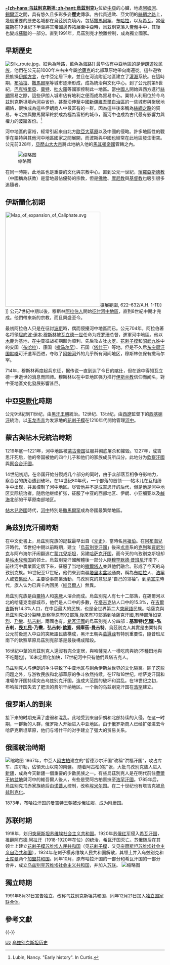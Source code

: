 {{更多来源|time=2013-11-29T08:16:40+00:00}}
'''[[烏茲別克|-{zh-hans:乌兹别克斯坦; zh-hant:烏茲別克}-]]'''位於[[中亞|中亞]]的心臟，地處[[阿姆河|阿姆河]]、[[錫爾河|錫爾河]]之間，具有悠久且多彩多姿'''歷史'''傳承。古代貫通歐、亞文明的[[絲綢之路|絲綢之路]]上，幾個重要的歷史名城都在烏茲別克境內，包括[[撒馬爾罕|撒馬爾罕]]、[[布哈拉|布哈拉]]，以及[[希瓦|希瓦]]。當[[俄羅斯|俄羅斯]]在19世紀下半葉將其帝國邊界拓展至中亞時，烏茲別克落入[[帝俄|帝俄]]手中，其後也變成[[蘇聯|蘇聯]]的一部分。直到1991年，烏茲別克才脫離控制，成為獨立國家。

==早期歷史==
[[File:Silk_route.jpg|thumb]]，紅色為陸路，藍色為海路]]
最早佔有[[中亞|中亞]]地區的是[[伊朗|伊朗]][[遊牧民族|遊牧民族]]，他們在公元前1000年左右由今屬[[哈薩克|哈薩克]]的北部草原地帶向南遷徙。這些遊牧民族操[[伊朗語支|伊朗方言]]，在中亞定居下來，並且在河流附近地區建立了[[灌溉|灌溉]]系統。在這時期，[[布哈拉|布哈拉]]、[[撒馬爾罕|撒馬爾罕]]等城市逐漸形成，成為統治與文化中心。到了公元前第5世紀，[[巴克特里亞|巴克特里亞]]、[[粟特|粟特]]、[[吐火羅|吐火羅]]等國家控制此一地區。當[[中國人|中國人]]開始與西方進行[[絲綢|絲綢]]貿易之際，這些伊朗人城市佔有地利之便而成為貿易中心。粟特人利用位於今乌兹别克斯坦境內[[河中地區|河中]]省份，甚至沿伸至中國[[新疆維吾爾自治區|新疆維吾爾自治區]]的一些城市與聚居地網絡，很快成為這些伊朗商人中最富有的一群。因為這些後來稱為[[絲綢之路|絲綢之路]]的貿易，布哈拉與撒馬爾罕終於成為極為富裕的城市，而河中也成為古代最有影響力與權力的[[波斯|波斯]]省份。<ref name=eh>Lubin, Nancy. "Early history". In Curtis.</ref>

河中地區的富裕，經常引起來自北方[[歐亞大草原|歐亞大草原]]以及中國的侵略。許多地區性的戰爭在粟特與其他河中地區國家之間展開，而波斯與中國也經常在此地區發生衝突。公元前328年，[[亞歷山大大帝|亞歷山大大帝]]將此地納入他的[[馬其頓帝國|馬其頓帝國]]管轄之內。

[[File:Kaunakes_Bactria_Louvre_AO31917.jpg|缩略图]]

在同一時期，此地區也是重要的文化與宗教中心。直到公元一世紀，[[瑣羅亞斯德教|瑣羅亞斯德教]]（中國稱為祅教）是當地最佔優勢的宗教，但是[[佛教|佛教]]、[[摩尼教|摩尼教]]與[[基督教|基督教]]也吸引很多追隨者。

==伊斯蘭化初期==
[[Image:Map_of_expansion_of_Caliphate.svg|300px]]擴展範圍, 622–632/A.H. 1-11}} {{legend|#ef9070|[[四大哈里發|四大哈里發]]擴展範圍, 632–661/A.H. 11-40}} {{legend|#fad07d|[[倭馬亞王朝|倭馬亞王朝]]擴展範圍, 661–750/A.H. 40-129}}]]
公元7世紀中期以後，穆斯林[[阿拉伯人|阿拉伯人]]開始[[穆斯林的征服|征討河中地區]]，直到8世紀中期才完成。他們帶來新的宗教，而且興盛至今。

最初阿拉伯人只是在征討[[波斯|波斯]]時，偶而侵擾河中地區而已。公元704年，阿拉伯著名将領[[屈底波·伊本·穆斯林|屈底波·伊本·穆斯林]]被[[瓦立德一世|瓦立德一世]]任命为[[呼罗珊|呼罗珊]]总督，進軍河中地區。他以[[木鹿|木鹿]]为基地，在[[中亚|中亚]]征战初期颇为顺利，先后攻占[[吐火罗|吐火罗]]、[[花剌子模|花剌子模]]和[[昭武九姓|昭武九姓]]中的安国（[[布哈拉|布哈拉]]）、康国（[[撒马尔罕|撒马尔罕]]）、石国（[[塔什干|塔什干]]）等地。但是不久后[[东突厥汗国|东突厥汗国]][[默啜|默啜]]可汗遣军西进，夺取了[[阿姆河|阿姆河]]外的几乎所有河间地区，穆斯林仅保有撒马尔罕。

714年，穆斯林再度起兵东征，据传说一直到达了今日的[[喀什|喀什]]，但在途中得知瓦立德一世逝世的消息而回师。穆斯林以在中亚地区强力推行[[伊斯兰教|伊斯兰教]]信仰而闻名，對中亚地區文化發展影響甚巨。

==中亞[[突厥化|突厥化]]時期==
公元9世紀到11世纪，由[[黑汗王朝|黑汗王朝]]統治。12世纪、13世纪，由[[西遼|西遼]]監督下的[[西喀喇汗|西喀喇汗]]統治。以[[玉龙杰赤|玉龙杰赤]]为发源地的[[花剌子模|花剌子模]]在1210年代開始管理[[河中|河中]]。

==蒙古與帖木兒統治時期==
1219年底—1221年，河中地區被[[蒙古帝国|蒙古帝国]]征服并彻底屠杀和摧毁。1227年，成吉思汗死后，他的帝国被他的四个儿子和他们的家族成员所瓜分。此地分为[[欽察汗國|欽察汗國]]與[[察合台汗國|察合台汗國]]。

14世纪初期，在帝国开始分裂成几个部分的同时，由于众部落互相争夺影响力，察合台的统治遭到破坏。在14世纪80年代，一个部落的首领——帖木儿在互相纷争中出现，并且控制了河中地区。尽管他并不是成吉思汗的后代，但是他是河中地区实际统治者。随后他继续扩张，征服了中亚的西部地区、伊朗、小亚细亚以及[[鹹海|鹹海]]北部的干草原南部地区。

[[帖木兒帝國|帖木兒帝國]]時代，[[河中|河中]]特別是[[撒馬爾罕|撒馬爾罕]]成為帝國最繁榮地區。

==烏茲別克汗國時期==
在中文史書上，烏茲別克族的記載最早出自《[[元史|元史]]》，當時名[[月祖伯|月祖伯]]。在[[阿布海兒|阿布海兒]]汗時代，15世纪中期以前時期，建立「[[烏茲別克汗國|烏茲別克汗國]]」後來[[朮赤|朮赤]]系的[[克列|克列]]和[[賈尼別克|賈尼別克]]与阿布海尔汗闹翻逃亡[[蒙兀兒斯坦|蒙兀兒斯坦]]，另建[[哈萨克汗国|哈萨克汗国]]，而今天的乌孜别克斯坦却是[[帖木兒帝国|帖木兒帝国]]的领土。烏茲別克汗國解體後一部分人隨[[穆罕默德·昔班尼|穆罕默德·昔班尼]]汗南下，前往河中農業區定居下來，征服了当地的[[撒爾塔人|撒爾塔人]]並與他們融合。形成了今天的乌孜别克族。16世紀至17世紀，他們來到南疆[[塔里木盆地|塔里木盆地]]通商，稱為[[布哈拉|布哈拉]]人、[[浩罕|浩罕]]人或[[安集延|安集延]]人，主要從事商業活動，乌孜别克的意思是“自己的领袖”。到[[清宣宗|清宣宗]]時代，旗人认为已與卡內回民（[[維吾爾人|維吾爾人]]）無異。

烏茲別克族是由[[粟特|粟特]]人和[[突厥|突厥]]人溶合而成。烏茲別克人有七十二部落，在錫爾河以北的哈薩克南部城市，他們是人口中的多數，在[[塔吉克斯坦|塔吉克]]佔人口中的15.3%，在[[吉爾吉斯|吉爾吉斯]]有14.3%人口，在中亞最大的民族，也是全世界第二大[[突厥語|突厥語]]民族。哈薩克與烏茲別克沒分裂時,欽察草原有92部落,後來有70部落到哈薩克汗國,有時部落如[[克烈|克烈]]、[[乃蠻|乃蠻]]、[[弘吉剌|弘吉剌]]，兩國也有。[[希瓦汗國|希瓦汗國]]的烏茲別克人分四部：'''基雅特([[乞顏|乞顏]])-弘吉剌'''，'''[[畏兀兒|畏兀兒]]-乃蠻'''，'''弘吉剌-[[欽察|欽察]]'''，'''努庫茲-曼吉特'''。烏茲別克人其實是由粟特與公元前後進入中亞的突厥語民族構成，黑汗王朝與[[葛邏祿|葛邏祿]]有特別重要性，隨昔班尼南下的欽察草原烏茲別克部落是最後構成階段。

16世紀中葉的烏茲別克人還沒有完全定居，與哈薩克人一樣吃肉與奶(不種田地與不吃麵包)，16末定居化加快，17世紀河中只有他們與塔吉克人。

乌兹别克人与伊朗的争斗导致了中亚地区与剩余伊斯兰世界的文化隔离。除了这些问题之外，与游牧民族和北部草原的争斗依然持续。在17和18世纪，哈萨克汗国和准噶尔汗国持续突击乌兹别克汗国，造成大范围的破坏和混乱。在18世纪之初，布哈拉汗国失去了肥沃的费尔干纳地区。一个新的乌兹别克汗国在[[浩罕_(烏茲別克)|浩罕]]建立。

==俄罗斯人的到来==
接下来的时期充满了虚弱和混乱。此地受到来自伊朗和北部持续的入侵。在这一时期，一群新的人群，俄罗斯人开始进入中亚地区。由于俄罗斯商人已经扩张进去今哈萨克斯坦草原，他们与塔什干的对手建立了强大的贸易关系。

==俄國統治時期==
[[File:Karazin_-_Entry_of_Russian_troops_into_Samarkand_1868.jpg|缩略图]]
1867年，中亞人[[阿古柏|阿古柏]]建立的“哲德沙尔汗国”改稱“洪福汗国”，攻占库车、库尔勒，佔領天山以南的南疆。 随着阿古柏的扩张，大批乌孜别克族人进入[[新疆|新疆]]，成為今天新疆一個重要的少數民族之一。有些烏茲別克人是在明代前住[[費爾干納盆地|費爾干納盆地]]與河中的維吾爾人後人，有些是受阿古柏裹挾至[[浩罕汗國|浩罕汗國]]。1785年后，烏兹别克朮赤家族绝后由[[诺蓋人|诺蓋人]]控制，改称[[埃米尔|埃米尔]]国。在二十世纪也有塔吉克被[[烏兹别克化|烏兹别克化]]。

1873年，布哈拉汗国的[[曼吉特王朝|曼吉特王朝]]被[[沙俄|沙俄]]征服，成为附庸国。

==苏联时期==
1918年，划归[[突厥斯坦苏维埃社会主义共和国|突厥斯坦苏维埃社会主义共和国]]。1920年[[苏联红军|苏俄红军]]侵入[[希瓦汗国|希瓦汗国]]，推翻[[阿布德·阿拉汗|阿布德·阿拉汗]]（1918-1920年在位）的统治，希瓦汗国灭亡。苏俄随后在其领土上建立[[花剌子模苏维埃人民共和国|花剌子模苏维埃人民共和国]]（见[[花剌子模|花剌子模]]，又见[[突厥斯坦苏维埃社会主义自治共和国|突厥斯坦苏维埃社会主义自治共和国]]），1924年花剌子模苏维埃人民共和国解散，其领土并入乌兹别克和[[土库曼|土库曼]]两个[[苏联加盟共和国|加盟共和国]]。同年10月，原布哈拉汗国的一部分和希瓦汗国的一部分合并，成立[[乌兹别克苏维埃社会主义共和国|乌兹别克苏维埃社会主义共和国]]，并加入[[苏联|苏联]]。
[[File:Uzbekistan_soldiers_(1997).jpg|缩略图]]

==獨立時期==
{{扩充章节|time=2011-01-09}}
1991年8月31日宣告独立，改称乌兹别克斯坦共和国，同年12月21日加入[[独立国家联合体|独立国家联合体]]。

== 參考文獻 ==
{{Reflist}}

{{-}}
{{亚洲题目|历史}}

[[Category:亞洲各國歷史|Uz]]
[[Category:乌兹别克斯坦历史|]]